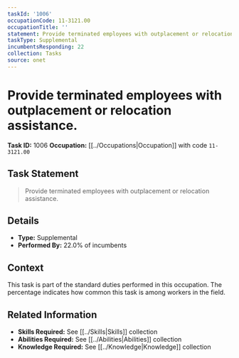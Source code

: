 ```yaml
---
taskId: '1006'
occupationCode: 11-3121.00
occupationTitle: ''
statement: Provide terminated employees with outplacement or relocation assistance.
taskType: Supplemental
incumbentsResponding: 22
collection: Tasks
source: onet
---
```

# Provide terminated employees with outplacement or relocation assistance.

**Task ID:** 1006
**Occupation:** [[../Occupations|Occupation]] with code `11-3121.00`

## Task Statement

> Provide terminated employees with outplacement or relocation assistance.

## Details

- **Type:** Supplemental
- **Performed By:** 22.0% of incumbents

## Context

This task is part of the standard duties performed in this occupation. The percentage indicates how common this task is among workers in the field.

## Related Information

- **Skills Required:** See [[../Skills|Skills]] collection
- **Abilities Required:** See [[../Abilities|Abilities]] collection
- **Knowledge Required:** See [[../Knowledge|Knowledge]] collection
